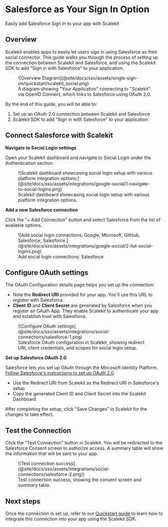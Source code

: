# Salesforce as Your Sign In Option

<Subtitle>
  Easily add Salesforce Sign In to your app with Scalekit
</Subtitle>

## Overview

Scalekit enables apps to easily let users sign in using Salesforce as their social connector. This guide walks you
through the process of setting up the connection between Scalekit and Salesforce, and using the Scalekit SDK to add
"Sign in with Salesforce" to your application.

<figure>
  ![Overview
  Diagram](@site/docs/sso/assets/single-sign-on/quickstart/scalekit_social.png)
  <figcaption>A diagram showing "Your Application" connecting to "Scalekit" via OpenID Connect, which links to Salesforce using OAuth 2.0.</figcaption>
</figure>

By the end of this guide, you will be able to:

1. Set up an OAuth 2.0 connection between Scalekit and Salesforce
2. Scalekit SDK to add "Sign in with Salesforce" to your application

## Connect Salesforce with Scalekit

**Navigate to Social Login settings**

Open your Scalekit dashboard and navigate to Social Login under the Authentication section.

<figure>
  ![Scalekit dashboard showcasing social login setup with various
  platform integration
  options.](@site/docs/sso/assets/integrations/google-social/1-navigate-to-social-logins.png)
  <figcaption>Scalekit dashboard showcasing social login setup with various platform integration options.</figcaption>
</figure>

**Add a new Salesforce connection**

Click the "+ Add Connection" button and select Salesforce from the list of available options.

<figure>
  ![Add social login connections: Google, Microsoft, GitHub,
  Salesforce,
  Salesforce.](@site/docs/sso/assets/integrations/google-social/2-list-social-logins.png)
  <figcaption>Add social login connections: Salesforce</figcaption>
</figure>

## Configure OAuth settings

The OAuth Configuration details page helps you set up the connection:

- Note the **Redirect URI** provided for your app. You'll use this URL to register with Salesforce.
- **Client ID** and **Client Secret** are generated by Salesforce when you register an OAuth App. They enable Scalekit
  to authenticate your app and establish trust with Salesforce.

<figure>
  ![Configure OAuth
  settings](@site/docs/sso/assets/integrations/social-connections/salesforce-1.png)
  <figcaption>Salesforce OAuth configuration in Scalekit, showing redirect URI, client credentials, and scopes for social login setup.</figcaption>
</figure>

**Set up Salesforce OAuth 2.0**

Salesforce lets you set up OAuth through the Mircosoft Identity Platform.
[Follow Salesforce's instructions to set up OAuth 2.0](https://help.salesforce.com/s/articleView?id=sf.connected_app_create_api_integration.htm&type=5).

- Use the Redirect URI from Scalekit as the Redirect URI in Salesforce's setup
- Copy the generated Client ID and Client Secret into the Scalekit Dashboard

After completing the setup, click "Save Changes" in Scalekit for the changes to take effect.

## Test the Connection

Click the "Test Connection" button in Scalekit. You will be redirected to the Salesforce Consent screen to authorize
access. A summary table will show the information that will be sent to your app.

<figure>
  ![Test connection
  success](@site/docs/sso/assets/integrations/social-connections/salesforce-2.png))
  <figcaption>Test connection success, showing the consent screen and summary table.</figcaption>
</figure>

## Next steps

Once the connection is set up, refer to our [Quickstart guide](/sso/social-login) to learn how to integrate this
connection into your app using the Scalekit SDK.
